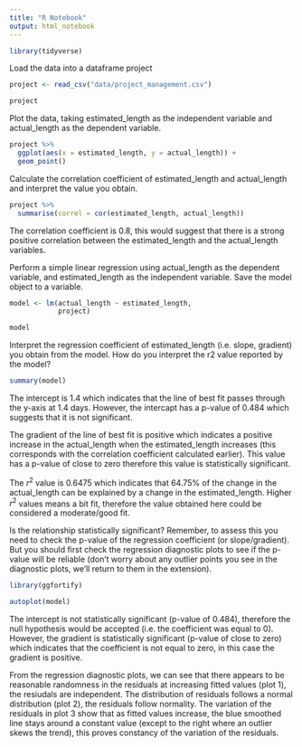 ```yaml
---
title: "R Notebook"
output: html_notebook
---
```


```r

library(tidyverse)

```

Load the data into a dataframe project

```r

project <- read_csv("data/project_management.csv")

project

```
Plot the data, taking estimated_length as the independent variable and actual_length as the dependent variable.

```r

project %>% 
  ggplot(aes(x = estimated_length, y = actual_length)) +
  geom_point()

```
Calculate the correlation coefficient of estimated_length and actual_length and interpret the value you obtain.

```r

project %>% 
  summarise(correl = cor(estimated_length, actual_length))

```

The correlation coefficient is 0.8, this would suggest that there is a strong positive correlation between the estimated_length and the actual_length variables.



Perform a simple linear regression using actual_length as the dependent variable, and estimated_length as the independent variable. Save the model object to a variable.

```r

model <- lm(actual_length ~ estimated_length,
            project)

model

```

Interpret the regression coefficient of estimated_length (i.e. slope, gradient) you obtain from the model. How do you interpret the r2 value reported by the model?

```r

summary(model)

```

The intercept is 1.4 which indicates that the line of best fit passes through the y-axis at 1.4 days. However, the intercapt has a p-value of 0.484 which suggests that it is not significant.

The gradient of the line of best fit is positive which indicates a positive increase in the actual_length when the estimated_length increases (this corresponds with the correlation coefficient calculated earlier). This value has a p-value of close to zero therefore this value is statistically significant.

The $r^2$ value is 0.6475 which indicates that 64.75% of the change in the actual_length can be explained by a change in the estimated_length. Higher $r^2$ values means a bit fit, therefore the value obtained here could be considered a moderate/good fit.




Is the relationship statistically significant? Remember, to assess this you need to check the p-value of the regression coefficient (or slope/gradient). But you should first check the regression diagnostic plots to see if the p-value will be reliable (don’t worry about any outlier points you see in the diagnostic plots, we’ll return to them in the extension).

```r

library(ggfortify)

autoplot(model)

```

The intercept is not statistically significant (p-value of 0.484), therefore the null hypothesis would be accepted (i.e. the coefficient was equal to 0). However, the gradient is statistically significant (p-value of close to zero) which indicates that the coefficient is not equal to zero, in this case the gradient is positive.

From the regression diagnostic plots, we can see that there appears to be reasonable randomness in the residuals at increasing fitted values (plot 1), the resiudals are independent. The distribution of residuals follows a normal distribution (plot 2), the residuals follow normality. The variation of the residuals in plot 3 show that as fitted values increase, the blue smoothed line stays around a constant value (except to the right where an outlier skews the trend), this proves constancy of the variation of the residuals.